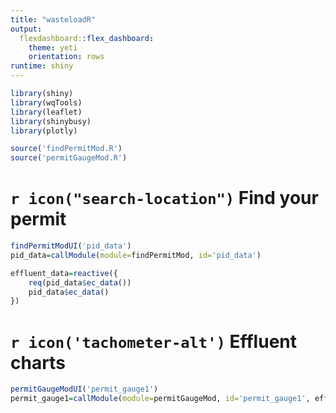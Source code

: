```yaml
---
title: "wasteloadR"
output: 
  flexdashboard::flex_dashboard:
    theme: yeti
    orientation: rows
runtime: shiny
---
```


```r
library(shiny)
library(wqTools)
library(leaflet)
library(shinybusy)
library(plotly)
```

```r
source('findPermitMod.R')
source('permitGaugeMod.R')
```

# `r icon("search-location")` Find your permit 
```r
findPermitModUI('pid_data')
pid_data=callModule(module=findPermitMod, id='pid_data')

effluent_data=reactive({
	req(pid_data$ec_data())
	pid_data$ec_data()
})
```


# `r icon('tachometer-alt')` Effluent charts 
```r
permitGaugeModUI('permit_gauge1')
permit_gauge1=callModule(module=permitGaugeMod, id='permit_gauge1', effluent_data)
```


